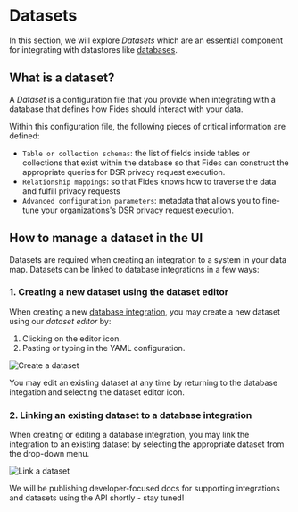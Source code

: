 
# Datasets 

In this section, we will explore _Datasets_ which are an essential component for integrating with datastores like [databases](databases). 

## What is a dataset?

A _Dataset_ is a configuration file that you provide when integrating with a database that defines how Fides should interact with your data. 

Within this configuration file, the following pieces of critical information are defined:

- `Table or collection schemas`: the list of fields inside tables or collections that exist within the database so that Fides can construct the appropriate queries for DSR privacy request execution.
- `Relationship mappings`:  so that Fides knows how to traverse the data and fulfill privacy requests
- `Advanced configuration parameters`: metadata that allows you to fine-tune your organizations's DSR privacy request execution.

## How to manage a dataset in the UI

Datasets are required when creating an integration to a system in your data map. Datasets can be linked to database integrations in a few ways:

### 1. Creating a new dataset using the dataset editor

When creating a new [database integration](manage-integrations#3-configure-the-connection-information-and-test-the-integration), you may create a new dataset using our _dataset editor_ by:
1. Clicking on the editor icon.
2. Pasting or typing in the YAML configuration.

![Create a dataset](../../../public/assets/img/integrations/create-datasets.gif)

You may edit an existing dataset at any time by returning to the database integation and selecting the dataset editor icon.


### 2. Linking an existing dataset to a database integration
When creating or editing a database integration, you may link the integration to an existing dataset by selecting the appropriate dataset from the drop-down menu.

![Link a dataset](../../../public/assets/img/integrations/link-datasets.gif)

<Callout emoji="ⓘ"> We will be publishing developer-focused docs for supporting integrations and datasets using the API shortly - stay tuned! </Callout>
